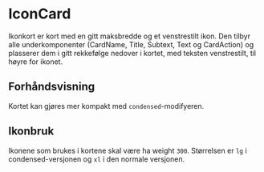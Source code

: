 
<Meta of={IconCardStories} />

# IconCard

Ikonkort er kort med en gitt maksbredde og et venstrestilt ikon. Den tilbyr alle underkomponenter
(CardName, Title, Subtext, Text og CardAction) og plasserer dem i gitt rekkefølge nedover i kortet,
med teksten venstrestilt, til høyre for ikonet.

## Forhåndsvisning

<Canvas of={IconCardStories.Standard} />
<Controls of={IconCardStories.Standard} />

Kortet kan gjøres mer kompakt med `condensed`-modifyeren.

<Canvas of={IconCardStories.Condensed} />

## Ikonbruk

Ikonene som brukes i kortene skal være ha weight `300`. Størrelsen er `lg` i condensed-versjonen og `xl` i den normale versjonen.

